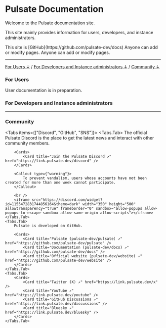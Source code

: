 
# Pulsate Documentation

Welcome to the Pulsate documentation site.

This site mainly provides information for users, developers, and instance administrators.

<Callout>
  This site is [GitHub](https://github.com/pulsate-dev/docs) Anyone can add or
  modify pages. Anyone can add or modify pages.
</Callout>

---

[For Users ↓](#for-users) / [For Developers and Instance administrators ↓](#for-developers-and-instance-administrators) / [Community ↓](#community)

<Cards>
  <Card title="About Pulsate" href="/community/about" />
  <Card title="Roadmap" href="/roadmap" />
</Cards>

### For Users

<Callout type="info">
    User documentation is in preparation.
</Callout>

### For Developers and Instance administrators

<Cards>
  <Card title="API Reference ↗" href="https://link.pulsate.dev/api" />
</Cards>

---

### Community

<Tabs items={["Discord", "GitHub", "SNS"]}>
    <Tabs.Tab>
        The official Pulsate Discord is the place to get the latest news and interact with other community members.

        <Cards>
            <Card title="Join the Pulsate Discord ↗" href="https://link.pulsate.dev/discord" />
        </Cards>

        <Callout type={"warning"}>
            To prevent vandalism, users whose accounts have not been created for more than one week cannot participate.
        </Callout>

        <br />
        <iframe src="https://discord.com/widget?id=1155472831744856164&theme=dark" width="350" height="500" allowtransparency="true" frameborder="0" sandbox="allow-popups allow-popups-to-escape-sandbox allow-same-origin allow-scripts"></iframe>    </Tabs.Tab>
    <Tabs.Tab>
        Pulsate is developed on GitHub.

        <Cards>
            <Card title="Pulsate (pulsate-dev/pulsate) ↗" href="https://github.com/pulsate-dev/pulsate" />
            <Card title="Documentation (pulsate-dev/docs) ↗" href="https://github.com/pulsate-dev/docs" />
            <Card title="Official website (pulsate-dev/website) ↗" href="https://github.com/pulsate-dev/website" />
        </Cards>
    </Tabs.Tab>
    <Tabs.Tab>
        <Cards>
            <Card title="Twitter (X) ↗" href="https://link.pulsate.dev/x" />
            <Card title="YouTube ↗" href="https://link.pulsate.dev/youtube" />
            <Card title="GitHub Discussions ↗" href="https://link.pulsate.dev/discussions" />
            <Card title="Bluesky ↗" href="https://link.pulsate.dev/bluesky" />
        </Cards>
    </Tabs.Tab>
</Tabs>
